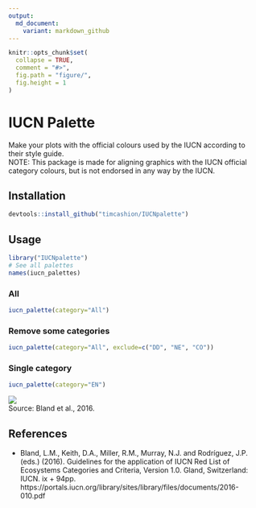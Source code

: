 ```yaml
---
output:
  md_document:
    variant: markdown_github
---
```


<!-- README.md is generated from README.Rmd. Please edit that file -->

```r
knitr::opts_chunk$set(
  collapse = TRUE,
  comment = "#>",
  fig.path = "figure/",
  fig.height = 1
)
```

# IUCN Palette

Make your plots with the official colours used by the IUCN according to their style guide.   
NOTE: This package is made for aligning graphics with the IUCN official category colours, but is not endorsed in any way by the IUCN.

## Installation


```r
devtools::install_github("timcashion/IUCNpalette")
```

## Usage

```r
library("IUCNpalette")
# See all palettes
names(iucn_palettes)
```


### All

```r
iucn_palette(category="All")
```

### Remove some categories

```r
iucn_palette(category="All", exclude=c("DD", "NE", "CO"))
```


### Single category
```r
iucn_palette(category="EN")
```




![](IUCN_RGB.PNG)    
Source: Bland et al., 2016. 

## References

- Bland, L.M., Keith, D.A., Miller, R.M., Murray, N.J. and Rodríguez, J.P. (eds.) (2016).
Guidelines for the application of IUCN Red List of Ecosystems Categories and
Criteria, Version 1.0. Gland, Switzerland: IUCN. ix + 94pp. https://portals.iucn.org/library/sites/library/files/documents/2016-010.pdf


